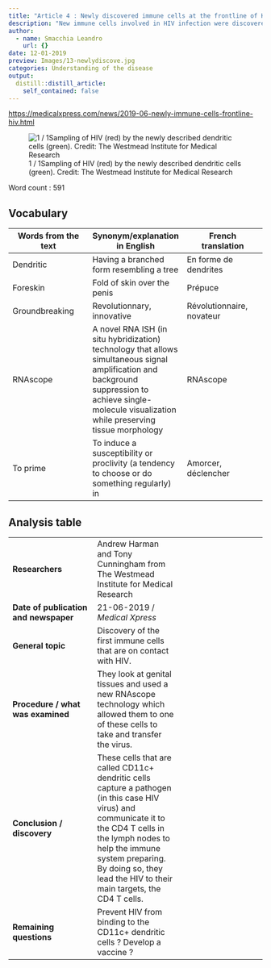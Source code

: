 ```yaml
---
title: "Article 4 : Newly discovered immune cells at the frontline of HIV infection"
description: "New immune cells involved in HIV infection were discovered."
author:
  - name: Smacchia Leandro
    url: {}
date: 12-01-2019
preview: Images/13-newlydiscove.jpg
categories: Understanding of the disease
output:
  distill::distill_article:
    self_contained: false
---
```



<https://medicalxpress.com/news/2019-06-newly-immune-cells-frontline-hiv.html>


![1 / 1Sampling of HIV (red) by the newly described dendritic cells (green). Credit: The Westmead Institute for Medical Research](Images/13-newlydiscove.jpg)


Word count : 591


## Vocabulary 

| Words from the text | Synonym/explanation in English | French translation |
|--|--|--|
| Dendritic | Having a branched form resembling a tree | En forme de dendrites |
| Foreskin | Fold of skin over the penis | Prépuce |
| Groundbreaking | Revolutionnary, innovative | Révolutionnaire, novateur |
| RNAscope | A novel RNA ISH (in situ hybridization) technology that allows simultaneous signal amplification and background suppression to achieve single-molecule visualization while preserving tissue morphology | RNAscope |
| To prime | To induce a susceptibility or proclivity (a tendency to choose or do something regularly) in | Amorcer, déclencher |


## Analysis table 

|  |  |  |
|--|--|--|
| **Researchers** | Andrew Harman and Tony Cunningham from The Westmead Institute for Medical Research |
| **Date of publication and newspaper** | 21-06-2019 / *Medical Xpress* |
| **General topic** | Discovery of the first immune cells that are on contact with HIV. |
| **Procedure / what was examined** | They look at genital tissues and used a new RNAscope technology which allowed them to one of these cells to take and transfer the virus.|
| **Conclusion / discovery** | These cells that are called CD11c+ dendritic cells capture a pathogen (in this case HIV virus) and communicate it to the CD4 T cells in the lymph nodes to help the immune system preparing. By doing so, they lead the HIV to their main targets, the CD4 T cells. |
| **Remaining questions** | Prevent HIV from binding to the CD11c+ dendritic cells ? Develop a vaccine ? |


